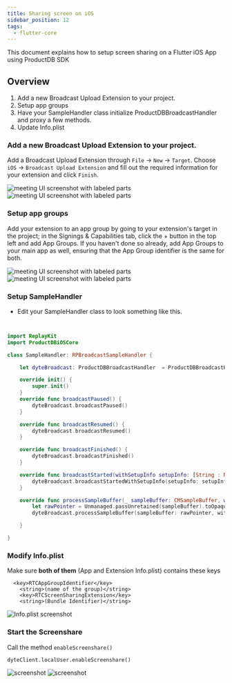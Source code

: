 ```yaml
---
title: Sharing screen on iOS
sidebar_position: 12
tags:
  - flutter-core
---
```


This document explains how to setup screen sharing on a Flutter iOS App using ProductDB SDK

## Overview

1. Add a new Broadcast Upload Extension to your project.
2. Setup app groups
3. Have your SampleHandler class initialize ProductDBBroadcastHandler and proxy a few methods.
4. Update Info.plist

### Add a new Broadcast Upload Extension to your project.

Add a Broadcast Upload Extension through `File` -> `New` -> `Target`.
Choose `iOS` -> `Broadcast Upload Extension` and fill out the required information for your extension and click `Finish`.

![meeting UI screenshot with labeled parts](/static/mobile/0.x.x/ios-setup-0.png)
![meeting UI screenshot with labeled parts](/static/mobile/0.x.x/ios-setup-01.png)

### Setup app groups

Add your extension to an app group by going to your extension's target in the project; in the Signings & Capabilities tab, click the + button in the top left and add App Groups. If you haven't done so already, add App Groups to your main app as well, ensuring that the App Group identifier is the same for both.

![meeting UI screenshot with labeled parts](/static/mobile/0.x.x/ios-setup-03.png)
![meeting UI screenshot with labeled parts](/static/mobile/0.x.x/ios-setup-1.png)

### Setup SampleHandler

- Edit your SampleHandler class to look something like this.

```swift


import ReplayKit
import ProductDBiOSCore

class SampleHandler: RPBroadcastSampleHandler {

    let dyteBroadcast: ProductDBBroadcastHandler  = ProductDBBroadcastHandler();

    override init() {
        super.init()
    }
    override func broadcastPaused() {
        dyteBroadcast.broadcastPaused()
    }

    override func broadcastResumed() {
        dyteBroadcast.broadcastResumed()
    }

    override func broadcastFinished() {
        dyteBroadcast.broadcastFinished()
    }

    override func broadcastStarted(withSetupInfo setupInfo: [String : NSObject]?) {
        dyteBroadcast.broadcastStartedWithSetupInfo(setupInfo: setupInfo)
    }

    override func processSampleBuffer(_ sampleBuffer: CMSampleBuffer, with sampleBufferType: RPSampleBufferType) {
        let rawPointer = Unmanaged.passUnretained(sampleBuffer).toOpaque()
        dyteBroadcast.processSampleBuffer(sampleBuffer: rawPointer, withType: Int64(sampleBufferType.rawValue))

    }

}

```

### Modify Info.plist

Make sure **both of them** (App and Extension Info.plist) contains these keys

```
  <key>RTCAppGroupIdentifier</key>
	<string>(name of the group)</string>
	<key>RTCScreenSharingExtension</key>
	<string>(Bundle Identifier)</string>
```

![Info.plist screenshot](/static/mobile/0.x.x/ios-setup-info.png)

### Start the Screenshare

Call the method `enableScreenshare()`

```
dyteClient.localUser.enableScreenshare()
```

![screenshot](/static/mobile/0.x.x/ios-setup-app.png)
![screenshot](/static/mobile/0.x.x/ios-setup-demo.png)

<head>
  <title>Flutter Core Sharing screen on iOS</title>
</head>
